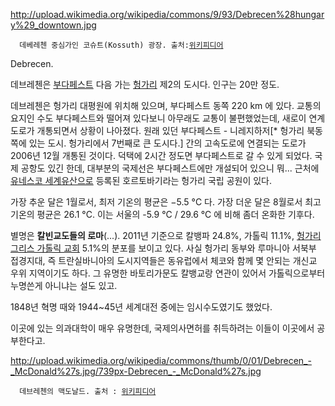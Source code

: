 http://upload.wikimedia.org/wikipedia/commons/9/93/Debrecen%28hungary%29_downtown.jpg
   데베레첸 중심가인 코슈트(Kossuth) 광장. 출처:[http://en.wikipedia.org/wiki/File:Debrecen%28hungary%29_downtown.jpg 위키피디어]

Debrecen.

데브레첸은 [[부다페스트]] 다음 가는 [[헝가리]] 제2의 도시다. 인구는 20만 정도.

데브레첸은 헝가리 대평원에 위치해 있으며, 부다페스트 동쪽 220 km 에 있다. 교통의 요지인 수도 부다페스트와 떨어져 있다보니 아무래도 교통이 불편했었는데, 새로이 연계 도로가 개통되면서 상황이 나아졌다. 원래 있던 부다페스트 - 니레지하저[* 헝가리 북동쪽에 있는 도시. 헝가리에서 7번째로 큰 도시다.] 간의 고속도로에 연결되는 도로가 2006년 12월 개통된 것이다. 덕택에 2시간 정도면 부다페스트로 갈 수 있게 되었다. 국제 공항도 있긴 한데, 대부분의 국제선은 부다페스트에만 개설되어 있으니 뭐... 근처에 [[유네스코 세계유산]]으로 등록된 호르토바기라는 헝가리 국립 공원이 있다.

가장 추운 달은 1월로서, 최저 기온의 평균은 −5.5 °C 다. 가장 더운 달은 8월로서 최고 기온의 평균은 26.1 °C. 이는 서울의 -5.9 °C / 29.6 °C 에 비해 좀더 온화한 기후다.

별명은 '''칼빈교도들의 로마'''(...). 2011년 기준으로 칼뱅파 24.8%, 가톨릭 11.1%, [[동방 가톨릭 교회|헝가리 그리스 가톨릭 교회]] 5.1%의 분포를 보이고 있다. 사실 헝가리 동부와 루마니아 서북부 접경지대, 즉 트란실바니아의 도시지역들은 동유럽에서 체코와 함께 몇 안되는 개신교 우위 지역이기도 하다. 그 유명한 바토리가문도 칼뱅교랑 연관이 있어서 가톨릭으로부터 누명쓴게 아니냐는 설도 있고.

1848년 혁명 때와 1944~45년 세계대전 중에는 임시수도였기도 했었다.

이곳에 있는 의과대학이 매우 유명한데, 국제의사면허를 취득하려는 이들이 이곳에서 공부한다고.

http://upload.wikimedia.org/wikipedia/commons/thumb/0/01/Debrecen_-_McDonald%27s.jpg/739px-Debrecen_-_McDonald%27s.jpg
   데브레첸의 맥도날드. 출처 : [http://en.wikipedia.org/wiki/File:Debrecen_-_McDonald%27s.jpg 위키피디어]
